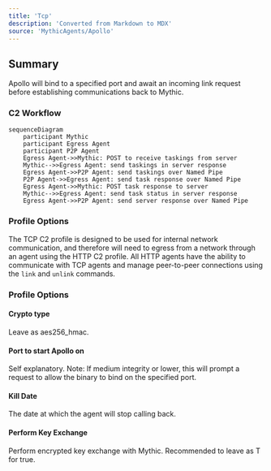 ```yaml
---
title: 'Tcp'
description: 'Converted from Markdown to MDX'
source: 'MythicAgents/Apollo'
---
```


## Summary
Apollo will bind to a specified port and await an incoming link request before establishing communications back to Mythic.

### C2 Workflow
```mermaid
sequenceDiagram
    participant Mythic
    participant Egress Agent
    participant P2P Agent
    Egress Agent->>Mythic: POST to receive taskings from server
    Mythic-->>Egress Agent: send taskings in server response
    Egress Agent->>P2P Agent: send taskings over Named Pipe
    P2P Agent->>Egress Agent: send task response over Named Pipe 
    Egress Agent->>Mythic: POST task response to server
    Mythic-->>Egress Agent: send task status in server response
    Egress Agent->>P2P Agent: send server response over Named Pipe
```

### Profile Options
The TCP C2 profile is designed to be used for internal network communication, and therefore will need to egress from a network through an agent using the HTTP C2 profile. All HTTP agents have the ability to communicate with TCP agents and manage peer-to-peer connections using the `link` and `unlink` commands.

### Profile Options
#### Crypto type
Leave as aes256_hmac.

#### Port to start Apollo on
Self explanatory. Note: If medium integrity or lower, this will prompt a request to allow the binary to bind on the specified port.

#### Kill Date
The date at which the agent will stop calling back.

#### Perform Key Exchange
Perform encrypted key exchange with Mythic. Recommended to leave as T for true.